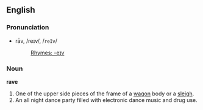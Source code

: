 ==English==

===Pronunciation===
*rāv, /reɪv/, /<tt>reIv</tt>/
*:[[Rhymes:English:-eɪv|Rhymes: -eɪv]]

===Noun===
'''rave'''

#One of the upper side pieces of the frame of a [[wagon]] body or a [[sleigh]].
#An all night dance party filled with electronic dance music and drug use.